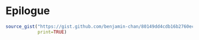 # Epilogue

```r
source_gist("https://gist.github.com/benjamin-chan/80149dd4cdb16b2760ec",
            print=TRUE)
```
